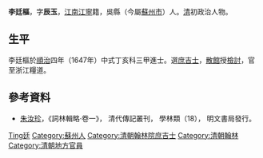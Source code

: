 '''李廷樞'''，字'''辰玉'''，[[江南省|江南]][[江寧|江寧]]籍，吳縣（今屬[[蘇州市|蘇州市]]）人。[[清|清]]初政治人物。

== 生平 ==
李廷樞於[[順治|順治]]四年（1647年）中式丁亥科三甲進士。選[[庶吉士|庶吉士]]，[[散館|散館]]授[[檢討|檢討]]，官至浙江糧道。

==參考資料==
*[[朱汝珍|朱汝珍]]，《詞林輯略·卷一》， 清代傳記叢刊， 學林類（18）， 明文書局發行。

{{順治四年丁亥科殿試金榜}}

{{Authority control}}

{{DEFAULTSORT:Li李}}
[[Category:李姓|Ting廷]]
[[Category:蘇州人|Category:蘇州人]]
[[Category:清朝翰林院庶吉士|Category:清朝翰林院庶吉士]]
[[Category:清朝翰林|Category:清朝翰林]]
[[Category:清朝地方官員|Category:清朝地方官員]]


{{清朝人物小作品}}
